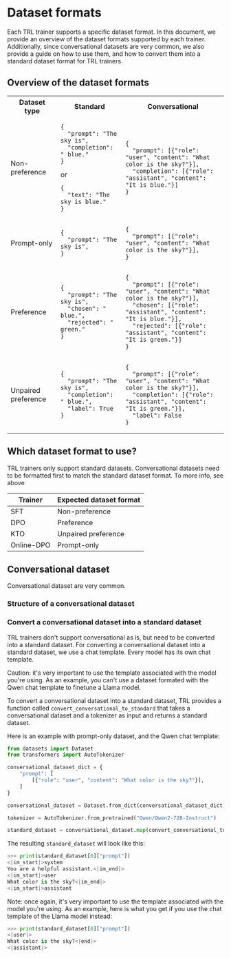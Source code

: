 # Dataset formats

Each TRL trainer supports a specific dataset format. In this document, we provide an overview of the dataset formats supported by each trainer. Additionally, since conversational datasets are very common, we also provide a guide on how to use them, and how to convert them into a standard dataset format for TRL trainers.

## Overview of the dataset formats

<table>
  <tr>
    <th>Dataset type</th>
    <th>Standard</th>
    <th>Conversational</th>
  </tr>
  <tr>
    <td>Non-preference</td>
    <td>
      <pre><code class="language-json">{
  "prompt": "The sky is",
  "completion": " blue."
}</code></pre>
      or
      <pre><code>{
  "text": "The sky is blue."
}</code></pre>
    </td>
    <td>
      <pre><code>{
  "prompt": [{"role": "user", "content": "What color is the sky?"}],
  "completion": [{"role": "assistant", "content": "It is blue."}]
}</code></pre>
    </td>
  </tr>
    <tr>
    <td>Prompt-only</td>
    <td>
      <pre><code class="language-json">{
  "prompt": "The sky is",
}</code></pre>
    </td>
    <td>
      <pre><code>{
  "prompt": [{"role": "user", "content": "What color is the sky?"}],
}</code></pre>
    </td>
  </tr>
  <tr>
    <td>Preference</td>
    <td>
      <pre><code>{
  "prompt": "The sky is",
  "chosen": " blue.",
  "rejected": " green."
}</code></pre>
    </td>
    <td>
      <pre><code>{
  "prompt": [{"role": "user", "content": "What color is the sky?"}],
  "chosen": [{"role": "assistant", "content": "It is blue."}],
  "rejected": [{"role": "assistant", "content": "It is green."}]
}</code></pre>
    </td>
  </tr>
  <tr>
    <td>Unpaired preference</td>
    <td>
      <pre><code>{
  "prompt": "The sky is",
  "completion": " blue.",
  "label": True
}</code></pre>
    </td>
    <td>
      <pre><code>{
  "prompt": [{"role": "user", "content": "What color is the sky?"}],
  "completion": [{"role": "assistant", "content": "It is green."}],
  "label": False
}</code></pre>
    </td>
  </tr>
</table>

## Which dataset format to use?

TRL trainers only support standard datasets. Conversational datasets need to be formatted first to match the standard dataset format. To more info, see above

| Trainer    | Expected dataset format |
| ---------- | ----------------------- |
| SFT        | Non-preference          |
| DPO        | Preference              |
| KTO        | Unpaired preference     |
| Online-DPO | Prompt-only             |


## Conversational dataset

Conversational dataset are very common. 

### Structure of a conversational dataset



### Convert a conversational dataset into a standard dataset

TRL trainers don't support conversational as is, but need to be converted into a standard dataset. For converting a conversational dataset into a standard dataset, we use a chat template.
Every model has its own chat template.

Caution: it's very important to use the template associated with the model you're using. As an example, you can't use a dataset formated with the Qwen chat template to finetune a Llama model.

To convert a conversational dataset into a standard dataset, TRL provides a function called `convert_conversational_to_standard` that takes a conversational dataset and a tokenizer as input and returns a standard dataset.

Here is an example with prompt-only dataset, and the Qwen chat template:

```python
from datasets import Dataset
from transformers import AutoTokenizer

conversational_dataset_dict = {
    "prompt": [
        [{"role": "user", "content": "What color is the sky?"}],
    ]
}

conversational_dataset = Dataset.from_dict(conversational_dataset_dict)

tokenizer = AutoTokenizer.from_pretrained("Qwen/Qwen2-72B-Instruct")

standard_dataset = conversational_dataset.map(convert_conversational_to_standard, fn_kwargs={"tokenizer": tokenizer})
```

The resulting `standard_dataset` will look like this:

```python
>>> print(standard_dataset[0]["prompt"])
<|im_start|>system
You are a helpful assistant.<|im_end|>
<|im_start|>user
What color is the sky?<|im_end|>
<|im_start|>assistant
```

Note: once again, it's very important to use the template associated with the model you're using. As an example, here is what you get if you use the chat template of the Llama model instead:

```python
>>> print(standard_dataset[0]["prompt"])
<|user|>
What color is the sky?<|end|>
<|assistant|>
```
